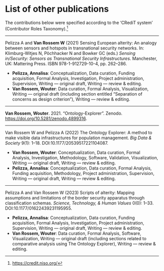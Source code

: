 # List of other publications {.unnumbered .unlisted}

\addcontentsline{toc}{part}{List of other publications}
\chaptermark{Other publications}
\setlength{\parindent}{0pt}
\singlespacing
\small

The contributions below were specified according to the ‘CRediT system’ (Contributor Roles Taxonomy).[^credit]

[^credit]: <https://credit.niso.org/>

---

Pelizza A and **Van Rossem W** (2021) Sensing European alterity: An analogy between sensors and hotspots in transnational security networks. In: Klimburg-Witjes N, Pöchhacker N and Bowker GC (eds.) _Sensing in/Security: Sensors as Transnational Security Infrastructures_.
Manchester, UK: Mattering Press. ISBN 978-1-912729-10-4, pp. 262–286.

* **Pelizza, Annalisa**: Conceptualization, Data curation, Funding acquisition, Formal Analysis, Investigation, Project administration, Supervision, Writing — original draft, Writing — review & editing.
* **Van Rossem, Wouter**: Data curation, Formal Analysis, Visualization, Writing — original draft (including section entitled "Separation of concerns as design criterion"), Writing — review & editing.

---

**Van Rossem, Wouter**. 2021. "Ontology-Explorer". Zenodo. <https://doi.org/10.5281/zenodo.4899316>.

---

Van Rossem W and Pelizza A (2022) The Ontology Explorer: A method to make visible data infrastructures for population management. _Big Data & Society_ 9(1): 1–18. DOI:10.1177/20539517221104087.

* **Van Rossem, Wouter**: Conceptualization, Data curation, Formal Analysis, Investigation, Methodology, Software, Validation, Visualization, Writing — original draft, Writing — review & editing.
* **Pelizza, Annalisa**: Conceptualization, Data curation, Formal Analysis, Funding acquisition, Methodology, Project administration, Supervision, Writing — original draft, Writing — review & editing.

---

Pelizza A and Van Rossem W (2023) Scripts of alterity: Mapping assumptions and limitations of the border security apparatus through classification schemas. _Science, Technology, & Human Values_ 0(0): 1–33. DOI:10.1177/01622439231195955.

* **Pelizza, Annalisa**: Conceptualization, Data curation, Funding acquisition, Formal Analysis, Investigation, Project administration, Supervision, Writing — original draft, Writing — review & editing.
* **Van Rossem, Wouter**: Data curation, Formal Analysis, Software, Visualization, Writing — original draft (including sections related to comparative analysis using The Ontology Explorer), Writing — review & editing.

\normalsize
\setlength{\parindent}{1.5em}
\thispagestyle{plain}
